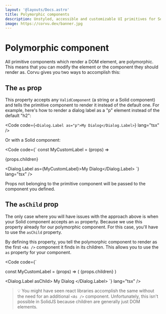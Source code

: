 ```yaml
---
layout: '@layouts/Docs.astro'
title: Polymorphic components
description: Unstyled, accessible and customizable UI primitives for SolidJS.
image: https://corvu.dev/banner.jpg
---
```


# Polymorphic component

All primitive components which render a DOM element, are polymorphic. This means that you can modify the element or the component they should render as. Corvu gives you two ways to accomplish this:

## The `as` prop
This property accepts any `ValidComponent` (a string or a Solid component) and tells the primitive component to render it instead of the default one. For example, here's how to render a dialog label as a "p" element instead of the default "h2":

<Code code={`
<Dialog.Label as="p">My Dialog</Dialog.Label>
`} lang="tsx" />

Or with a Solid component:

<Code code={`
const MyCustomLabel = (props) => <p>{props.children}</p>

<Dialog.Label as={MyCustomLabel}>My Dialog</Dialog.Label>
`} lang="tsx" />

Props not belonging to the primitive component will be passed to the component you defined.

## The `asChild` prop
The only case where you will have issues with the approach above is when your Solid component accepts an `as` property. Because we use this property already for our polymorphic component. For this case, you'll have to use the `asChild` property.

By defining this property, you tell the polymorphic component to render as the first `<As />` component it finds in its children. This allows you to use the `as` property for your component.

<Code code={`

const MyCustomLabel = (props) => (
  <Dynamic component={props.as}>{props.children}</Dynamic>
)

<Dialog.Label asChild>
  <As component={MyCustomLabel}>My Dialog</As>
</Dialog.Label>
`} lang="tsx" />

> 💡 You might have seen react libraries accomplish the same without the need for an additional `<As />` component. Unfortunately, this isn't possible in SolidJS because children are generally just DOM elements.
